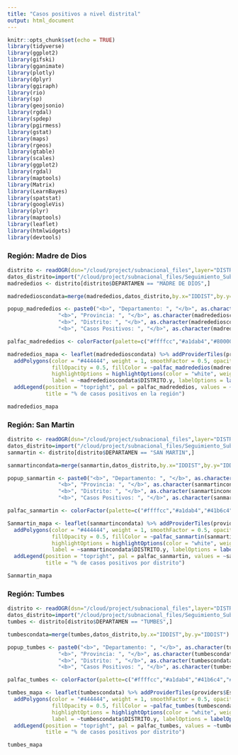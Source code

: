 ```yaml
---
title: "Casos positivos a nivel distrital"
output: html_document
---
```


```r
knitr::opts_chunk$set(echo = TRUE)
library(tidyverse)
library(ggplot2)
library(gifski)
library(gganimate)
library(plotly)
library(dplyr)
library(ggiraph)
library(rio)
library(sp)
library(geojsonio)
library(rgdal)
library(spdep)
library(pgirmess)
library(gstat)
library(maps)
library(rgeos) 
library(gtable)
library(scales)
library(ggplot2)
library(rgdal)
library(maptools)
library(Matrix)
library(LearnBayes)
library(spatstat)
library(googleVis)
library(plyr)
library(maptools)
library(leaflet)
library(htmlwidgets)
library(devtools)
```


### Región: Madre de Dios

```r
distrito <- readOGR(dsn="/cloud/project/subnacional_files",layer="DISTRITOS")
datos_distrito=import("/cloud/project/subnacional_files/Seguimiento_Sub_nacional.xlsx", sheet="DatosDistrital_Mapa")
madrededios <- distrito[distrito$DEPARTAMEN == "MADRE DE DIOS",]

madrededioscondata=merge(madrededios,datos_distrito,by.x="IDDIST",by.y="IDDIST")
```



```r
popup_madrededios <- paste0("<b>", "Departamento: ", "</b>", as.character(madrededioscondata$DEPARTAMENTO), "<br>",
                "<b>", "Provincia: ", "</b>", as.character(madrededioscondata$PROVINCIA.y), "<br>",
                "<b>", "Distrito: ", "</b>", as.character(madrededioscondata$DISTRITO.y), "<br>",
                "<b>", "Casos Positivos: ", "</b>", as.character(madrededioscondata$Casos_Positivos), "<br>")

palfac_madrededios <- colorFactor(palette=c("#ffffcc","#a1dab4","#800000","#636363"), domain = madrededioscondata$Categoria)

madrededios_mapa <- leaflet(madrededioscondata) %>% addProviderTiles(providers$Esri.WorldGrayCanvas) %>% 
  addPolygons(color = "#444444", weight = 1, smoothFactor = 0.5, opacity = 1,
              fillOpacity = 0.5, fillColor = ~palfac_madrededios(madrededioscondata$Categoria), group = "Belleza",
              highlightOptions = highlightOptions(color = "white", weight = 2, bringToFront = TRUE), 
              label = ~madrededioscondata$DISTRITO.y, labelOptions = labelOptions(direction = "auto"), popup = popup_madrededios) %>%
  addLegend(position = "topright", pal = palfac_madrededios, values = ~madrededioscondata$Categoria,
            title = "% de casos positivos en la región")
```


```r
madrededios_mapa
```

### Región: San Martin

```r
distrito <- readOGR(dsn="/cloud/project/subnacional_files",layer="DISTRITOS")
datos_distrito=import("/cloud/project/subnacional_files/Seguimiento_Sub_nacional.xlsx", sheet="DatosDistrital_Mapa")
sanmartin <- distrito[distrito$DEPARTAMEN == "SAN MARTIN",]

sanmartincondata=merge(sanmartin,datos_distrito,by.x="IDDIST",by.y="IDDIST")
```


```r
popup_sanmartin <- paste0("<b>", "Departamento: ", "</b>", as.character(sanmartincondata$DEPARTAMENTO), "<br>",
                "<b>", "Provincia: ", "</b>", as.character(sanmartincondata$PROVINCIA.y), "<br>",
                "<b>", "Distrito: ", "</b>", as.character(sanmartincondata$DISTRITO.y), "<br>",
                "<b>", "Casos Positivos: ", "</b>", as.character(sanmartincondata$Casos_Positivos), "<br>")

palfac_sanmartin <- colorFactor(palette=c("#ffffcc","#a1dab4","#41b6c4","#225ea8","#636363"), domain = sanmartincondata$Categoria)

Sanmartin_mapa <- leaflet(sanmartincondata) %>% addProviderTiles(providers$Esri.WorldGrayCanvas) %>% 
  addPolygons(color = "#444444", weight = 1, smoothFactor = 0.5, opacity = 1,
              fillOpacity = 0.5, fillColor = ~palfac_sanmartin(sanmartincondata$Categoria), group = "Belleza",
              highlightOptions = highlightOptions(color = "white", weight = 2, bringToFront = TRUE), 
              label = ~sanmartincondata$DISTRITO.y, labelOptions = labelOptions(direction = "auto"), popup = popup_sanmartin) %>%
  addLegend(position = "topright", pal = palfac_sanmartin, values = ~sanmartincondata$Categoria,
            title = "% de casos positivos por distrito")
```


```r
Sanmartin_mapa
```

### Región: Tumbes

```r
distrito <- readOGR(dsn="/cloud/project/subnacional_files",layer="DISTRITOS")
datos_distrito=import("/cloud/project/subnacional_files/Seguimiento_Sub_nacional.xlsx", sheet="DatosDistrital_Mapa")
tumbes <- distrito[distrito$DEPARTAMEN == "TUMBES",]

tumbescondata=merge(tumbes,datos_distrito,by.x="IDDIST",by.y="IDDIST")
```


```r
popup_tumbes <- paste0("<b>", "Departamento: ", "</b>", as.character(tumbescondata$DEPARTAMENTO), "<br>",
                "<b>", "Provincia: ", "</b>", as.character(tumbescondata$PROVINCIA.y), "<br>",
                "<b>", "Distrito: ", "</b>", as.character(tumbescondata$DISTRITO.y), "<br>",
                "<b>", "Casos Positivos: ", "</b>", as.character(tumbescondata$Casos_Positivos), "<br>")

palfac_tumbes <- colorFactor(palette=c("#ffffcc","#a1dab4","#41b6c4","#800000","#636363"), domain = tumbescondata$Categoria)

tumbes_mapa <- leaflet(tumbescondata) %>% addProviderTiles(providers$Esri.WorldGrayCanvas) %>% 
  addPolygons(color = "#444444", weight = 1, smoothFactor = 0.5, opacity = 1,
              fillOpacity = 0.5, fillColor = ~palfac_tumbes(tumbescondata$Categoria), group = "Belleza",
              highlightOptions = highlightOptions(color = "white", weight = 2, bringToFront = TRUE), 
              label = ~tumbescondata$DISTRITO.y, labelOptions = labelOptions(direction = "auto"), popup = popup_tumbes) %>%
  addLegend(position = "topright", pal = palfac_tumbes, values = ~tumbescondata$Categoria,
            title = "% de casos positivos por distrito")
```


```r
tumbes_mapa
```

